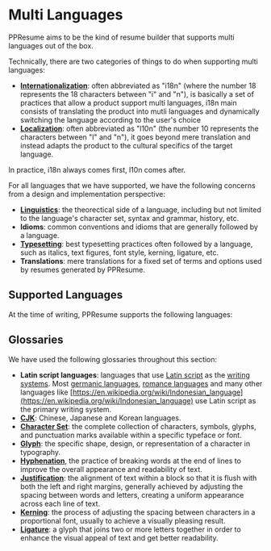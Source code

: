 
# Multi Languages

PPResume aims to be the kind of resume builder that supports multi languages out
of the box.

Technically, there are two categories of things to do when supporting multi
languages:

- **[Internationalization](https://phrase.com/blog/posts/internationalization-vs-localization/#what-is-internationalization-i18n)**:
  often abbreviated as "i18n" (where the number 18 represents the 18 characters
  between "i" and "n"), is basically a set of practices that allow a product
  support multi languages, i18n main consists of translating the product into
  mutli languages and dynamically switching the language according to the user's
  choice
- **[Localization](https://phrase.com/blog/posts/internationalization-vs-localization/#what-is-localization-l10n)**:
  often abbreviated as "l10n" (the number 10 represents the characters between
  "l" and "n"), it goes beyond mere translation and instead adapts the product
  to the cultural specifics of the target language.

In practice, i18n always comes first, l10n comes after.

For all languages that we have supported, we have the following concerns from a
design and implementation perspective:

- **[Linguistics](https://en.wikipedia.org/wiki/Linguistics)**: the theorectical
  side of a language, including but not limited to the language's character set,
  syntax and grammar, history, etc.
- **Idioms**: common conventions and idioms that are generally followed by a
  language.
- **[Typesetting](https://en.wikipedia.org/wiki/Typesetting)**: best typesetting
  practices often followed by a language, such as italics, text figures, font
  style, kerning, ligature, etc.
- **Translations**: mere translations for a fixed set of terms and
  options used by resumes generated by PPResume.

## Supported Languages

At the time of writing, PPResume supports the following languages:

<Cards>
  <Cards.Card title="English" href="/content/multi-languages/english" />
  <Cards.Card title="Chinese" href="/content/multi-languages/chinese" />
  <Cards.Card title="Spanish" href="/content/multi-languages/spanish" />
</Cards>

## Glossaries

We have used the following glossaries throughout this section:

- **Latin script languages**: languages that use
  [Latin script](https://en.wikipedia.org/wiki/Latin_script) as the [writing
  systems](https://en.wikipedia.org/wiki/Writing_system). Most [germanic
  languages](https://en.wikipedia.org/wiki/Germanic_languages), [romance
  languages](https://en.wikipedia.org/wiki/Romance_languages) and many other
  languages like
  [https://en.wikipedia.org/wiki/Indonesian_language](https://en.wikipedia.org/wiki/Indonesian_language)
  use Latin script as the primary writing system.
- **[CJK](https://en.wikipedia.org/wiki/CJK_characters)**: Chinese, Japanese and
  Korean languages.
- **[Character Set](https://www.creatopy.com/blog/what-is-a-character-set/)**:
  the complete collection of characters, symbols, glyphs, and punctuation marks
  available within a specific typeface or font.
- **[Glyph](https://en.wikipedia.org/wiki/Glyph)**: the specific shape, design,
  or representation of a character in typography.
- **[Hyphenation](https://en.wikipedia.org/wiki/Syllabification)**, the practice
  of breaking words at the end of lines to improve the overall appearance and
  readability of text.
- **[Justification](https://en.wikipedia.org/wiki/Typographic_alignment#Justified)**:
  the alignment of text within a block so that it is flush with both the left
  and right margins, generally achieved by adjusting the spacing between words
  and letters, creating a uniform appearance across each line of text.
- **[Kerning](https://en.wikipedia.org/wiki/Kerning)**: the process of adjusting
  the spacing between characters in a proportional font, usually to achieve a
  visually pleasing result.
- **[Ligature](<https://en.wikipedia.org/wiki/Ligature_(writing)>)**: a glyph
  that joins two or more letters together in order to enhance the visual appeal
  of text and get better readability.
